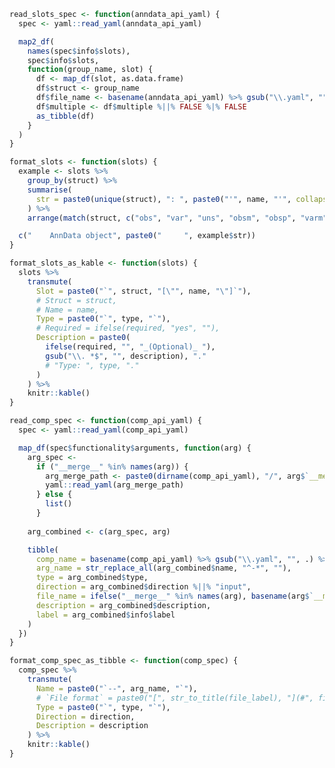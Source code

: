 ```r
read_slots_spec <- function(anndata_api_yaml) {
  spec <- yaml::read_yaml(anndata_api_yaml)

  map2_df(
    names(spec$info$slots), 
    spec$info$slots, 
    function(group_name, slot) {
      df <- map_df(slot, as.data.frame)
      df$struct <- group_name
      df$file_name <- basename(anndata_api_yaml) %>% gsub("\\.yaml", "", .)
      df$multiple <- df$multiple %||% FALSE %|% FALSE
      as_tibble(df)
    }
  )
}

format_slots <- function(slots) {
  example <- slots %>%
    group_by(struct) %>%
    summarise(
      str = paste0(unique(struct), ": ", paste0("'", name, "'", collapse = ", "))
    ) %>%
    arrange(match(struct, c("obs", "var", "uns", "obsm", "obsp", "varm", "varp", "layers")))

  c("    AnnData object", paste0("     ", example$str))
}

format_slots_as_kable <- function(slots) {
  slots %>%
    transmute(
      Slot = paste0("`", struct, "[\"", name, "\"]`"),
      # Struct = struct,
      # Name = name,
      Type = paste0("`", type, "`"),
      # Required = ifelse(required, "yes", ""),
      Description = paste0(
        ifelse(required, "", "_(Optional)_ "),
        gsub("\\. *$", "", description), "."
        # "Type: ", type, "."
      )
    ) %>%
    knitr::kable()
}

read_comp_spec <- function(comp_api_yaml) {
  spec <- yaml::read_yaml(comp_api_yaml)

  map_df(spec$functionality$arguments, function(arg) {
    arg_spec <- 
      if ("__merge__" %in% names(arg)) {
        arg_merge_path <- paste0(dirname(comp_api_yaml), "/", arg$`__merge__`)
        yaml::read_yaml(arg_merge_path)
      } else {
        list()
      }
    
    arg_combined <- c(arg_spec, arg)

    tibble(
      comp_name = basename(comp_api_yaml) %>% gsub("\\.yaml", "", .) %>% gsub("^comp_", "", .),
      arg_name = str_replace_all(arg_combined$name, "^-*", ""),
      type = arg_combined$type,
      direction = arg_combined$direction %||% "input",
      file_name = ifelse("__merge__" %in% names(arg), basename(arg$`__merge__`) %>% gsub("\\.yaml", "", .), NA_character_),
      description = arg_combined$description,
      label = arg_combined$info$label
    )
  })
}

format_comp_spec_as_tibble <- function(comp_spec) {
  comp_spec %>%
    transmute(
      Name = paste0("`--", arg_name, "`"),
      # `File format` = paste0("[", str_to_title(file_label), "](#", file_label, ")"),
      Type = paste0("`", type, "`"),
      Direction = direction,
      Description = description
    ) %>%
    knitr::kable()
}
```
